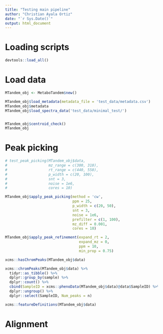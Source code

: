 ```yaml
---
title: "Testing main pipeline"
author: "Christian Ayala Ortiz"
date: "`r Sys.Date()`"
output: html_document
---
```


# Loading scripts

```r
devtools::load_all()
```

# Load data

```r
MTandem_obj <- MetaboTandem$new()

MTandem_obj$load_metadata(metadata_file = 'test_data/metadata.csv')
MTandem_obj$metadata
MTandem_obj$load_spectra_data('test_data/minimal_test/')


MTandem_obj$centroid_check()
MTandem_obj
```

# Peak picking

```r
# test_peak_picking(MTandem_obj$data,
#                   mz_range = c(300, 310),
#                   rt_range = c(440, 550),
#                   p_width = c(20, 100),
#                   snt = 3,
#                   noise = 1e6,
#                   cores = 10)

MTandem_obj$apply_peak_picking(method = 'cw',
                               ppm = 25,
                               p_width = c(20, 50),
                               snt = 3,
                               noise = 1e6,
                               prefilter = c(1, 100),
                               mz_diff = 0.001,
                               cores = 10)

MTandem_obj$apply_peak_refinement(expand_rt = 2,
                                  expand_mz = 0,
                                  ppm = 10,
                                  min_prop = 0.75)

xcms::hasChromPeaks(MTandem_obj$data)

xcms::chromPeaks(MTandem_obj$data) %>% 
  tidyr::as_tibble() %>% 
  dplyr::group_by(sample) %>% 
  dplyr::count() %>% 
  cbind(SampleID = xcms::phenoData(MTandem_obj$data)@data$SampleID) %>% 
  dplyr::ungroup() %>% 
  dplyr::select(SampleID, Num_peaks = n)

xcms::featureDefinitions(MTandem_obj$data)
```

# Alignment

```r

```




